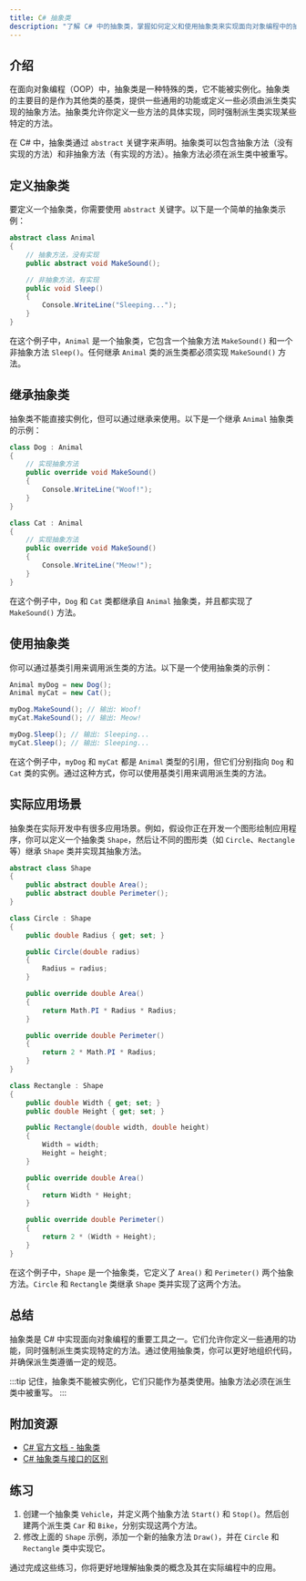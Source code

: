 ```yaml
---
title: C# 抽象类
description: "了解 C# 中的抽象类，掌握如何定义和使用抽象类来实现面向对象编程中的抽象概念。"
---
```


## 介绍

在面向对象编程（OOP）中，抽象类是一种特殊的类，它不能被实例化。抽象类的主要目的是作为其他类的基类，提供一些通用的功能或定义一些必须由派生类实现的抽象方法。抽象类允许你定义一些方法的具体实现，同时强制派生类实现某些特定的方法。

在 C# 中，抽象类通过 `abstract` 关键字来声明。抽象类可以包含抽象方法（没有实现的方法）和非抽象方法（有实现的方法）。抽象方法必须在派生类中被重写。

## 定义抽象类

要定义一个抽象类，你需要使用 `abstract` 关键字。以下是一个简单的抽象类示例：

```csharp
abstract class Animal
{
    // 抽象方法，没有实现
    public abstract void MakeSound();

    // 非抽象方法，有实现
    public void Sleep()
    {
        Console.WriteLine("Sleeping...");
    }
}
```

在这个例子中，`Animal` 是一个抽象类，它包含一个抽象方法 `MakeSound()` 和一个非抽象方法 `Sleep()`。任何继承 `Animal` 类的派生类都必须实现 `MakeSound()` 方法。

## 继承抽象类

抽象类不能直接实例化，但可以通过继承来使用。以下是一个继承 `Animal` 抽象类的示例：

```csharp
class Dog : Animal
{
    // 实现抽象方法
    public override void MakeSound()
    {
        Console.WriteLine("Woof!");
    }
}

class Cat : Animal
{
    // 实现抽象方法
    public override void MakeSound()
    {
        Console.WriteLine("Meow!");
    }
}
```

在这个例子中，`Dog` 和 `Cat` 类都继承自 `Animal` 抽象类，并且都实现了 `MakeSound()` 方法。

## 使用抽象类

你可以通过基类引用来调用派生类的方法。以下是一个使用抽象类的示例：

```csharp
Animal myDog = new Dog();
Animal myCat = new Cat();

myDog.MakeSound(); // 输出: Woof!
myCat.MakeSound(); // 输出: Meow!

myDog.Sleep(); // 输出: Sleeping...
myCat.Sleep(); // 输出: Sleeping...
```

在这个例子中，`myDog` 和 `myCat` 都是 `Animal` 类型的引用，但它们分别指向 `Dog` 和 `Cat` 类的实例。通过这种方式，你可以使用基类引用来调用派生类的方法。

## 实际应用场景

抽象类在实际开发中有很多应用场景。例如，假设你正在开发一个图形绘制应用程序，你可以定义一个抽象类 `Shape`，然后让不同的图形类（如 `Circle`、`Rectangle` 等）继承 `Shape` 类并实现其抽象方法。

```csharp
abstract class Shape
{
    public abstract double Area();
    public abstract double Perimeter();
}

class Circle : Shape
{
    public double Radius { get; set; }

    public Circle(double radius)
    {
        Radius = radius;
    }

    public override double Area()
    {
        return Math.PI * Radius * Radius;
    }

    public override double Perimeter()
    {
        return 2 * Math.PI * Radius;
    }
}

class Rectangle : Shape
{
    public double Width { get; set; }
    public double Height { get; set; }

    public Rectangle(double width, double height)
    {
        Width = width;
        Height = height;
    }

    public override double Area()
    {
        return Width * Height;
    }

    public override double Perimeter()
    {
        return 2 * (Width + Height);
    }
}
```

在这个例子中，`Shape` 是一个抽象类，它定义了 `Area()` 和 `Perimeter()` 两个抽象方法。`Circle` 和 `Rectangle` 类继承 `Shape` 类并实现了这两个方法。

## 总结

抽象类是 C# 中实现面向对象编程的重要工具之一。它们允许你定义一些通用的功能，同时强制派生类实现特定的方法。通过使用抽象类，你可以更好地组织代码，并确保派生类遵循一定的规范。

:::tip
记住，抽象类不能被实例化，它们只能作为基类使用。抽象方法必须在派生类中被重写。
:::

## 附加资源

- [C# 官方文档 - 抽象类](https://learn.microsoft.com/en-us/dotnet/csharp/language-reference/keywords/abstract)
- [C# 抽象类与接口的区别](https://learn.microsoft.com/en-us/dotnet/csharp/programming-guide/interfaces/)

## 练习

1. 创建一个抽象类 `Vehicle`，并定义两个抽象方法 `Start()` 和 `Stop()`。然后创建两个派生类 `Car` 和 `Bike`，分别实现这两个方法。
2. 修改上面的 `Shape` 示例，添加一个新的抽象方法 `Draw()`，并在 `Circle` 和 `Rectangle` 类中实现它。

通过完成这些练习，你将更好地理解抽象类的概念及其在实际编程中的应用。